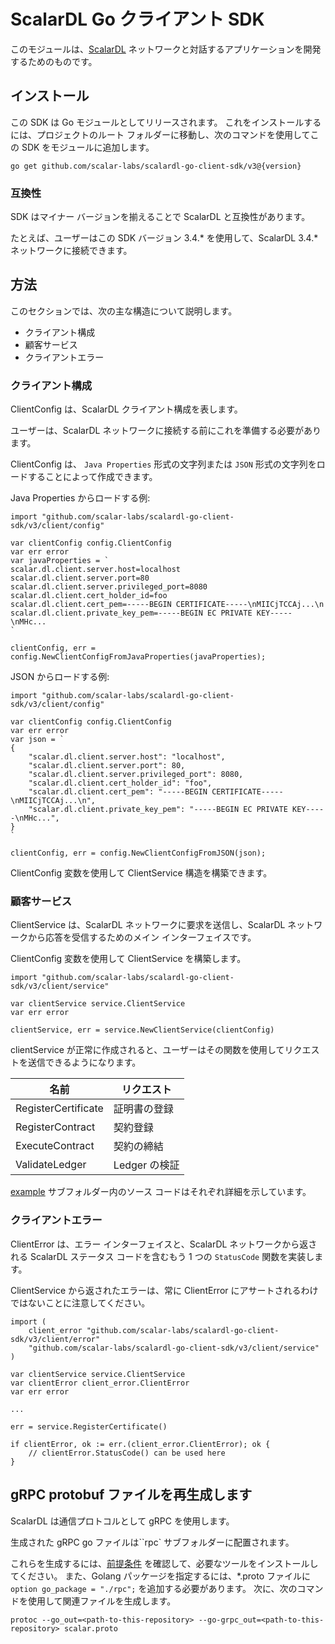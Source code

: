 # ScalarDL Go クライアント SDK

このモジュールは、[ScalarDL](https://github.com/scalar-labs/scalardl) ネットワークと対話するアプリケーションを開発するためのものです。

## インストール

この SDK は Go モジュールとしてリリースされます。 これをインストールするには、プロジェクトのルート フォルダーに移動し、次のコマンドを使用してこの SDK をモジュールに追加します。

```
go get github.com/scalar-labs/scalardl-go-client-sdk/v3@{version}
```

### 互換性

SDK はマイナー バージョンを揃えることで ScalarDL と互換性があります。

たとえば、ユーザーはこの SDK バージョン 3.4.* を使用して、ScalarDL 3.4.* ネットワークに接続できます。

## 方法

このセクションでは、次の主な構造について説明します。

- クライアント構成
- 顧客サービス
- クライアントエラー

### クライアント構成

ClientConfig は、ScalarDL クライアント構成を表します。

ユーザーは、ScalarDL ネットワークに接続する前にこれを準備する必要があります。

ClientConfig は、 `Java Properties` 形式の文字列または `JSON` 形式の文字列をロードすることによって作成できます。

Java Properties からロードする例:

```
import "github.com/scalar-labs/scalardl-go-client-sdk/v3/client/config"

var clientConfig config.ClientConfig
var err error
var javaProperties = `
scalar.dl.client.server.host=localhost
scalar.dl.client.server.port=80
scalar.dl.client.server.privileged_port=8080
scalar.dl.client.cert_holder_id=foo
scalar.dl.client.cert_pem=-----BEGIN CERTIFICATE-----\nMIICjTCCAj...\n
scalar.dl.client.private_key_pem=-----BEGIN EC PRIVATE KEY-----\nMHc...
`

clientConfig, err = config.NewClientConfigFromJavaProperties(javaProperties);
```

JSON からロードする例:

```
import "github.com/scalar-labs/scalardl-go-client-sdk/v3/client/config"

var clientConfig config.ClientConfig
var err error
var json = `
{
	"scalar.dl.client.server.host": "localhost",
	"scalar.dl.client.server.port": 80,
	"scalar.dl.client.server.privileged_port": 8080,
	"scalar.dl.client.cert_holder_id": "foo",
	"scalar.dl.client.cert_pem": "-----BEGIN CERTIFICATE-----\nMIICjTCCAj...\n",
	"scalar.dl.client.private_key_pem": "-----BEGIN EC PRIVATE KEY-----\nMHc...",
}
`

clientConfig, err = config.NewClientConfigFromJSON(json);
```

ClientConfig 変数を使用して ClientService 構造を構築できます。

### 顧客サービス

ClientService は、ScalarDL ネットワークに要求を送信し、ScalarDL ネットワークから応答を受信するためのメイン インターフェイスです。

ClientConfig 変数を使用して ClientService を構築します。

```
import "github.com/scalar-labs/scalardl-go-client-sdk/v3/client/service"

var clientService service.ClientService
var err error

clientService, err = service.NewClientService(clientConfig)
```

clientService が正常に作成されると、ユーザーはその関数を使用してリクエストを送信できるようになります。

|名前|リクエスト|
|----|-------|
|RegisterCertificate| 証明書の登録 |
|RegisterContract| 契約登録 |
|ExecuteContract| 契約の締結 |
|ValidateLedger| Ledger の検証 |

[example](./example) サブフォルダー内のソース コードはそれぞれ詳細を示しています。

### クライアントエラー

ClientError は、エラー インターフェイスと、ScalarDL ネットワークから返される ScalarDL ステータス コードを含むもう 1 つの `StatusCode` 関数を実装します。

ClientService から返されたエラーは、常に ClientError にアサートされるわけではないことに注意してください。

```
import (
	client_error "github.com/scalar-labs/scalardl-go-client-sdk/v3/client/error"
	"github.com/scalar-labs/scalardl-go-client-sdk/v3/client/service"
)

var clientService service.ClientService
var clientError client_error.ClientError
var err error

...

err = service.RegisterCertificate()

if clientError, ok := err.(client_error.ClientError); ok {
	// clientError.StatusCode() can be used here
}
```

## gRPC protobuf ファイルを再生成します

ScalarDL は通信プロトコルとして gRPC を使用します。

生成された gRPC go ファイルは``rpc` サブフォルダーに配置されます。

これらを生成するには、[前提条件](https://grpc.io/docs/langages/go/quickstart/#prerequisites) を確認して、必要なツールをインストールしてください。
また、Golang パッケージを指定するには、*.proto ファイルに `option go_package = "./rpc";` を追加する必要があります。
次に、次のコマンドを使用して関連ファイルを生成します。

```
protoc --go_out=<path-to-this-repository> --go-grpc_out=<path-to-this-repository> scalar.proto
```
